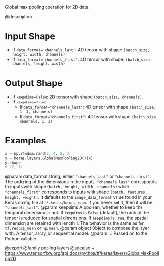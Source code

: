 Global max pooling operation for 2D data.

@description

# Input Shape
- If `data_format='channels_last'`:
    4D tensor with shape:
    `(batch_size, height, width, channels)`
- If `data_format='channels_first'`:
    4D tensor with shape:
    `(batch_size, channels, height, width)`

# Output Shape
- If `keepdims=False`:
    2D tensor with shape `(batch_size, channels)`.
- If `keepdims=True`:
    - If `data_format="channels_last"`:
        4D tensor with shape `(batch_size, 1, 1, channels)`
    - If `data_format="channels_first"`:
        4D tensor with shape `(batch_size, channels, 1, 1)`

# Examples
```python
x = np.random.rand(2, 4, 5, 3)
y = keras.layers.GlobalMaxPooling2D()(x)
y.shape
# (2, 3)
```

@param data_format string, either `"channels_last"` or `"channels_first"`.
    The ordering of the dimensions in the inputs. `"channels_last"`
    corresponds to inputs with shape `(batch, height, width, channels)`
    while `"channels_first"` corresponds to inputs with shape
    `(batch, features, height, weight)`. It defaults to the
    `image_data_format` value found in your Keras config file at
    `~/.keras/keras.json`. If you never set it, then it will be
    `"channels_last"`.
@param keepdims A boolean, whether to keep the temporal dimension or not.
    If `keepdims` is `False` (default), the rank of the tensor is
    reduced for spatial dimensions. If `keepdims` is `True`, the
    spatial dimension are retained with length 1.
    The behavior is the same as for `tf.reduce_mean` or `np.mean`.
@param object Object to compose the layer with. A tensor, array, or sequential model.
@param ... Passed on to the Python callable

@export
@family pooling layers
@seealso
+ <https://www.tensorflow.org/api_docs/python/tf/keras/layers/GlobalMaxPooling2D>

